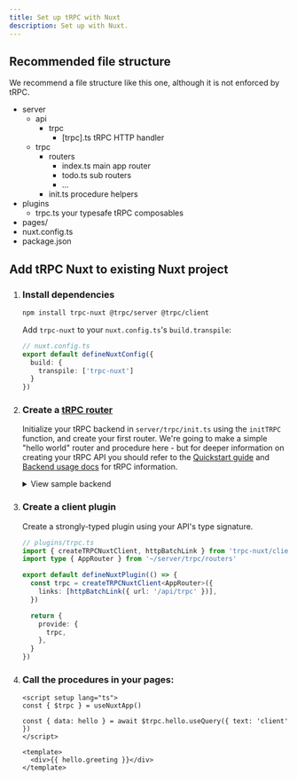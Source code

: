```yaml
---
title: Set up tRPC with Nuxt
description: Set up with Nuxt.
---
```



## Recommended file structure

We recommend a file structure like this one, although it is not enforced by tRPC.

<FileTree>

- server
  - api
    - trpc
      - [trpc].ts tRPC HTTP handler
  - trpc
    - routers
      - index.ts main app router
      - todo.ts sub routers
      - ...
    - init.ts procedure helpers
- plugins
  - trpc.ts your typesafe tRPC composables
- pages/
- nuxt.config.ts
- package.json

</FileTree>

## Add tRPC Nuxt to existing Nuxt project

<Steps>

1. ### Install dependencies

    ```bash
    npm install trpc-nuxt @trpc/server @trpc/client
    ```

    Add `trpc-nuxt` to your `nuxt.config.ts`'s `build.transpile`:

    ```ts
    // nuxt.config.ts
    export default defineNuxtConfig({
      build: {
        transpile: ['trpc-nuxt']
      }
    })
    ```

2. ### Create a [tRPC router](https://trpc.io/docs/server/routers)

    Initialize your tRPC backend in `server/trpc/init.ts` using the `initTRPC` function, and create your first router. We're going to make a simple "hello world" router and procedure here - but for deeper information on creating your tRPC API you should refer to the [Quickstart guide](https://trpc.io/docs/quickstart) and [Backend usage docs](https://trpc.io/docs/server/introduction) for tRPC information.

    <details>

    <summary>View sample backend</summary>

    ```ts
    // server/trpc/init.ts
    import { initTRPC } from '@trpc/server';
    import type { H3Event } from 'h3';

    export const createTRPCContext = async (event: H3Event) => {
      /**
      * @see: https://trpc.io/docs/server/context
      */
      return { auth: event.context.auth };
    }

    // Avoid exporting the entire t-object
    // since it's not very descriptive.
    // For instance, the use of a t variable
    // is common in i18n libraries.
    const t = initTRPC.create({
      /**
      * @see https://trpc.io/docs/server/data-transformers
      */
      // transformer: superjson,
    });

    // Base router and procedure helpers
    export const createTRPCRouter = t.router;
    export const createCallerFactory = t.createCallerFactory;
    export const baseProcedure = t.procedure;
    ```

    ```ts
    // server/trpc/routers/index.ts
    import { baseProcedure, createTRPCRouter } from '~/server/trpc/init'
    import { z } from 'zod'

    export const appRouter = createTRPCRouter({
      hello: baseProcedure
        .input(
          z.object({
            text: z.string(),
          }),
        )
        .query((opts) => {
          return {
            greeting: `hello ${opts.input.text}`,
          };
        }),
    });

    // export type definition of API
    export type AppRouter = typeof appRouter;
    ```

    ```ts
    // server/api/trpc/[trpc].ts
    import { createTRPCNuxtHandler } from 'trpc-nuxt/server'
    import { createTRPCContext } from '~/server/trpc/init'
    import { appRouter } from '~/server/trpc/routers'

    export default createTRPCNuxtHandler({
      endpoint: '/api/trpc',
      router: appRouter,
      createContext: createTRPCContext,
    })
    ```

    </details>

3. ### Create a client plugin

    Create a strongly-typed plugin using your API's type signature.

    ```ts
    // plugins/trpc.ts
    import { createTRPCNuxtClient, httpBatchLink } from 'trpc-nuxt/client'
    import type { AppRouter } from '~/server/trpc/routers'

    export default defineNuxtPlugin(() => {
      const trpc = createTRPCNuxtClient<AppRouter>({
        links: [httpBatchLink({ url: '/api/trpc' })],
      })

      return {
        provide: {
          trpc,
        },
      }
    })
    ```

4. ### Call the procedures in your pages:

    ```vue
    <script setup lang="ts">
    const { $trpc } = useNuxtApp()

    const { data: hello } = await $trpc.hello.useQuery({ text: 'client'  })
    </script>

    <template>
      <div>{{ hello.greeting }}</div>
    </template>
    ```

</Steps>
